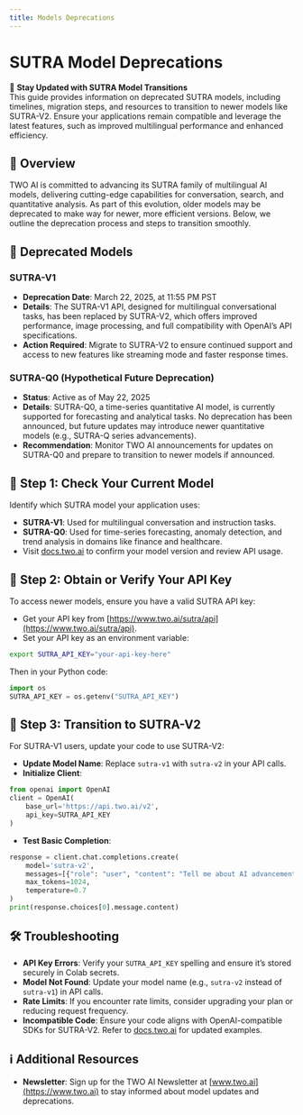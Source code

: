 ```yaml
---
title: Models Deprecations
---
```


# SUTRA Model Deprecations

📢 **Stay Updated with SUTRA Model Transitions**  
This guide provides information on deprecated SUTRA models, including timelines, migration steps, and resources to transition to newer models like SUTRA-V2. Ensure your applications remain compatible and leverage the latest features, such as improved multilingual performance and enhanced efficiency.

## 🔧 Overview
TWO AI is committed to advancing its SUTRA family of multilingual AI models, delivering cutting-edge capabilities for conversation, search, and quantitative analysis. As part of this evolution, older models may be deprecated to make way for newer, more efficient versions. Below, we outline the deprecation process and steps to transition smoothly.

## 🛑 Deprecated Models
### SUTRA-V1
- **Deprecation Date**: March 22, 2025, at 11:55 PM PST
- **Details**: The SUTRA-V1 API, designed for multilingual conversational tasks, has been replaced by SUTRA-V2, which offers improved performance, image processing, and full compatibility with OpenAI’s API specifications.[](https://www.two.ai/blog/sutra-v2-is-here)
- **Action Required**: Migrate to SUTRA-V2 to ensure continued support and access to new features like streaming mode and faster response times.

### SUTRA-Q0 (Hypothetical Future Deprecation)
- **Status**: Active as of May 22, 2025
- **Details**: SUTRA-Q0, a time-series quantitative AI model, is currently supported for forecasting and analytical tasks. No deprecation has been announced, but future updates may introduce newer quantitative models (e.g., SUTRA-Q series advancements).
- **Recommendation**: Monitor TWO AI announcements for updates on SUTRA-Q0 and prepare to transition to newer models if announced.

## 🚀 Step 1: Check Your Current Model
Identify which SUTRA model your application uses:
- **SUTRA-V1**: Used for multilingual conversation and instruction tasks.
- **SUTRA-Q0**: Used for time-series forecasting, anomaly detection, and trend analysis in domains like finance and healthcare.
- Visit [docs.two.ai](https://docs.two.ai) to confirm your model version and review API usage.

## 🔐 Step 2: Obtain or Verify Your API Key
To access newer models, ensure you have a valid SUTRA API key:
- Get your API key from [https://www.two.ai/sutra/api](https://www.two.ai/sutra/api).
- Set your API key as an environment variable:

```bash
export SUTRA_API_KEY="your-api-key-here"
```

Then in your Python code:

```python
import os
SUTRA_API_KEY = os.getenv("SUTRA_API_KEY")
```

## 🔄 Step 3: Transition to SUTRA-V2
For SUTRA-V1 users, update your code to use SUTRA-V2:
- **Update Model Name**: Replace `sutra-v1` with `sutra-v2` in your API calls.
- **Initialize Client**:
```python
from openai import OpenAI
client = OpenAI(
    base_url='https://api.two.ai/v2',
    api_key=SUTRA_API_KEY
)
```
- **Test Basic Completion**:
```python
response = client.chat.completions.create(
    model='sutra-v2',
    messages=[{"role": "user", "content": "Tell me about AI advancements in 3 sentences."}],
    max_tokens=1024,
    temperature=0.7
)
print(response.choices[0].message.content)
```

## 🛠 Troubleshooting
- **API Key Errors**: Verify your `SUTRA_API_KEY` spelling and ensure it’s stored securely in Colab secrets.
- **Model Not Found**: Update your model name (e.g., `sutra-v2` instead of `sutra-v1`) in API calls.
- **Rate Limits**: If you encounter rate limits, consider upgrading your plan or reducing request frequency.
- **Incompatible Code**: Ensure your code aligns with OpenAI-compatible SDKs for SUTRA-V2. Refer to [docs.two.ai](https://docs.two.ai) for updated examples.

## ℹ️ Additional Resources
- **Newsletter**: Sign up for the TWO AI Newsletter at [www.two.ai](https://www.two.ai) to stay informed about model updates and deprecations.